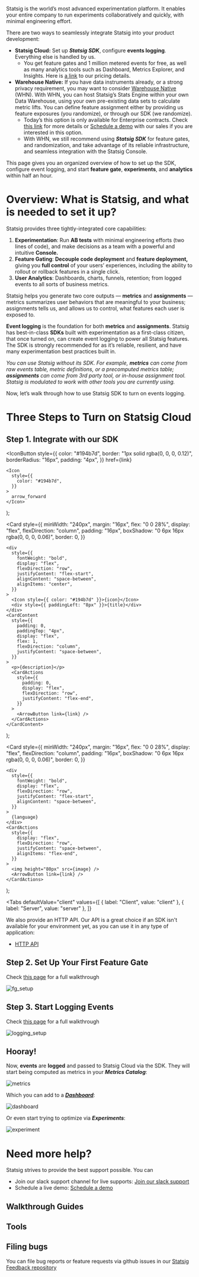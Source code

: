 


Statsig is the world’s most advanced experimentation platform. It enables your entire company to run experiments collaboratively and quickly, with minimal engineering effort.

There are two ways to seamlessly integrate Statsig into your product development:

- **Statsig Cloud:** Set up ***Statsig SDK***, configure **events logging**. Everything else is handled by us.
    - You get feature gates and 1 million metered events for free, as well as many analytics tools such as Dashboard, Metrics Explorer, and Insights. Here is [a link](https://www.statsig.com/pricing) to our pricing details.
- **Warehouse Native:** If you have data instruments already, or a strong privacy requirement, you may want to consider [Warehouse Native](https://docs.statsig.com/statsig-warehouse-native/introduction) (WHN). With WHN, you can host Statsig’s Stats Engine within your own Data Warehouse, using your own pre-existing data sets to calculate metric lifts. You can define feature assignment either by providing us feature exposures (you randomize), or through our SDK (we randomize).
    - Today’s this option is only available for Enterprise contracts. Check [this link](https://docs.statsig.com/statsig-warehouse-native/introduction) for more details or <LogOnClick event="demo_click"> <a href="https://www.statsig.com/contact/demo">Schedule a demo</a> </LogOnClick>  with our sales if you are interested in this option.
    - With WHN, we still recommend using ***Statsig SDK*** for feature gates, and randomization, and take advantage of its reliable infrastructure, and seamless integration with the Statsig Console.

This page gives you an organized overview of how to set up the SDK, configure event logging, and start **feature gate**, **experiments**, and **analytics** within half an hour.


# Overview: What is Statsig, and what is needed to set it up?

Statsig provides three tightly-integrated core capabilities:

1. **Experimentation**: Run **AB tests** with minimal engineering efforts (two lines of code), and make decisions as a team with a powerful and intuitive **Console.**
2. **Feature Gating**: **Decouple code deployment** and **feature deployment,** giving you **full control** of your users’ experiences, including the ability to rollout or rollback features in a single click.
3. **User Analytics**: Dashboards, charts, funnels, retention; from logged events to all sorts of business metrics.

Statsig helps you generate two core outputs — **metrics** and **assignments** — metrics summarizes user behaviors that are meaningful to your business; assignments tells us, and allows us to control, what features each user is exposed to.

**Event logging** is the foundation for both **metrics** and **assignments**. Statsig has best-in-class **SDKs** built with experimentation as a first-class citizen, that once turned on, can create event logging to power all Statsig features. The SDK is strongly recommended for as it’s reliable, resilient, and have many experimentation best practices built in.

*You can use Statsig without its SDK. For example, **metrics** can come from raw events table, metric definitions, or a precomputed metrics table; **assignments** can come from 3rd party tool, or in-house assignment tool. Statsig is modulated to work with other tools you are currently using.*

Now, let’s walk through how to use Statsig SDK to turn on events logging.

# Three Steps to Turn on Statsig Cloud

## Step 1. Integrate with our SDK
  <IconButton
    style={{
      color: "#194b7d",
      border: "1px solid rgba(0, 0, 0, 0.12)",
      borderRadius: "16px",
      padding: "4px",
    }}
    href={link}
  >
    <Icon
      style={{
        color: "#194b7d",
      }}
    >
      arrow_forward
    </Icon>
  </IconButton>
);

  <Card
    style={{
      minWidth: "240px",
      margin: "16px",
      flex: "0 0 28%",
      display: "flex",
      flexDirection: "column",
      padding: "16px",
      boxShadow: "0 6px 16px rgba(0, 0, 0, 0.06)",
      border: 0,
    }}
  >
    <div
      style={{
        fontWeight: "bold",
        display: "flex",
        flexDirection: "row",
        justifyContent: "flex-start",
        alignContent: "space-between",
        alignItems: "center",
      }}
    >
      <Icon style={{ color: "#194b7d" }}>{icon}</Icon>
      <div style={{ paddingLeft: "8px" }}>{title}</div>
    </div>
    <CardContent
      style={{
        padding: 0,
        paddingTop: "4px",
        display: "flex",
        flex: 1,
        flexDirection: "column",
        justifyContent: "space-between",
      }}
    >
      <p>{description}</p>
      <CardActions
        style={{
          padding: 0,
          display: "flex",
          flexDirection: "row",
          justifyContent: "flex-end",
        }}
      >
        <ArrowButton link={link} />
      </CardActions>
    </CardContent>
  </Card>
);

  <Card
    style={{
      minWidth: "240px",
      margin: "16px",
      flex: "0 0 28%",
      display: "flex",
      flexDirection: "column",
      padding: "16px",
      boxShadow: "0 6px 16px rgba(0, 0, 0, 0.06)",
      border: 0,
    }}
  >
    <div
      style={{
        fontWeight: "bold",
        display: "flex",
        flexDirection: "row",
        justifyContent: "flex-start",
        alignContent: "space-between",
      }}
    >
      {language}
    </div>
    <CardActions
      style={{
        display: "flex",
        flexDirection: "row",
        justifyContent: "space-between",
        alignItems: "flex-end",
      }}
    >
      <img height="80px" src={image} />
      <ArrowButton link={link} />
    </CardActions>
  </Card>
);

<Tabs
  defaultValue="client"
  values={[
    { label: "Client", value: "client" },
    { label: "Server", value: "server" },
  ]}
>
  <TabItem value="client">
    <div
      style={{
        display: "flex",
        flexWrap: "wrap",
      }}
    >
      <SDKCard
        language="Javascript"
        image="/img/sdk/sdk_js.png"
        link="/client/jsClientSDK"
      ></SDKCard>
      <SDKCard
        language="React"
        image="/img/sdk/sdk_react.png"
        link="/client/reactSDK"
      ></SDKCard>
      <SDKCard
        language="React Native"
        image="/img/sdk/sdk_rn.png"
        link="/client/reactNativeSDK"
      ></SDKCard>
      <SDKCard
        language="Expo"
        image="/img/sdk/sdk_expo.png"
        link="/client/reactNativeExpoSDK"
      ></SDKCard>
      <SDKCard
        language="iOS"
        image="/img/sdk/sdk_swift.png"
        link="/client/iosClientSDK"
      ></SDKCard>
      <SDKCard
        language="Android"
        image="/img/sdk/sdk_android.png"
        link="/client/androidClientSDK"
      ></SDKCard>
      <SDKCard
        language=".NET"
        image="/img/sdk/sdk_dotnet.png"
        link="/client/dotnetSDK"
      ></SDKCard>
    </div>
  </TabItem>
  <TabItem value="server">
    <div
      style={{
        display: "flex",
        flexWrap: "wrap",
      }}
    >
      <SDKCard
        language="Node js"
        image="/img/sdk/sdk_node.png"
        link="/server/nodejsServerSDK"
      ></SDKCard>
      <SDKCard
        language="Java/Kotlin"
        image="/img/sdk/sdk_java.png"
        link="/server/javaSdk"
      ></SDKCard>
      <SDKCard
        language="Ruby"
        image="/img/sdk/sdk_ruby.png"
        link="/server/rubySDK"
      ></SDKCard>
      <SDKCard
        language=".NET"
        image="/img/sdk/sdk_dotnet_server.png"
        link="/server/dotnetSDK"
      ></SDKCard>
      <SDKCard
        language="Go"
        image="/img/sdk/sdk_golang.png"
        link="/server/golangSDK"
      ></SDKCard>
      <SDKCard
        language="Python"
        image="https://github.com/statsig-io/docs/assets/139815787/a90b92ff-c053-43d5-8126-47e19835f003"
        link="/server/pythonSDK"
      ></SDKCard>
      <SDKCard
        language="C++"
        image="/img/sdk/sdk_cpp.png"
        link="/server/cppSDK"
      ></SDKCard>
    </div>
  </TabItem>
</Tabs>

We also provide an HTTP API. Our API is a great choice if an SDK isn't
available for your environment yet, as you can use it in any type of
application:

- [HTTP API](/http-api)
## Step 2. Set Up Your First Feature Gate

Check [this page](https://docs.statsig.com/guides/first-feature) for a full walkthrough

![fg_setup](https://github.com/statsig-io/docs/assets/139815787/4a320c20-c060-4dc2-a493-178f9e7855e9)

## Step 3. Start Logging Events

Check [this page](https://docs.statsig.com/guides/logging-events) for a full walkthrough

![logging_setup](https://github.com/statsig-io/docs/assets/139815787/219f2980-6bae-418d-896a-1305d5bb52c2)

## Hooray!

Now, **events** are **logged** and passed to Statsig Cloud via the SDK. They will start being computed as metrics in your ***Metrics Catalog***:

![metrics](https://github.com/statsig-io/docs/assets/139815787/f810a6e4-eca8-4ed4-be96-76f134f14397)

Which you can add to a [***Dashboard***](https://docs.statsig.com/metrics):

![dashboard](https://github.com/statsig-io/docs/assets/139815787/cd6b2f71-8ca0-4d77-8d7c-a2b081bbbc8e)

Or even start trying to optimize via ***Experiments***:

![experiment](https://github.com/statsig-io/docs/assets/139815787/cf61372a-9429-4594-936b-dfea825eacd9)

# Need more help?

Statsig strives to provide the best support possible. You can

- Join our slack support channel for live supports: <LogOnClick event="slack_click"> <a href="https://statsigcommunity.slack.com/archives/C01RAKM10TD">Join our slack support</a> </LogOnClick>
- Schedule a live demo: <LogOnClick event="demo_click"> <a href="https://www.statsig.com/contact/demo">Schedule a demo</a> </LogOnClick> 

## Walkthrough Guides

<div
  style={{
    display: "flex",
    flexWrap: "wrap",
  }}
>
  <OutlinedCard
    title="Your First Feature"
    icon="tune"
    description="Let's build a new feature with Feature Gates, targeting and rollout."
    link="/guides/first-feature"
  ></OutlinedCard>
  <OutlinedCard
    title="Your First A/B Test"
    icon="science"
    description="Running an A/B experiment should not be difficult. Let's set one up in minutes."
    link="/guides/abn-tests"
  ></OutlinedCard>
  <OutlinedCard
    title="Logging Events"
    icon="filter_list"
    description="Useful product metrics are computed from discrete events that you log.  Let's get started on logging events."
    link="/guides/logging-events"
  ></OutlinedCard>
  <OutlinedCard
    title="Your first Holdout"
    icon="flaky"
    description="Sometimes it helps to measure cumulative impact of a set of features.  Let's set up a Holdout to do that."
    link="/guides/first-holdout"
  ></OutlinedCard>
  <OutlinedCard
    title="Making Code Dynamic"
    icon="dynamic_form"
    description="You don't always have to ship new code for customizing your experience, or even shipping new features.  Let's learn about dynamic configs."
    link="/guides/first-dynamic-config"
  ></OutlinedCard>
  <OutlinedCard
    title="Statsig in Your Warehouse"
    icon="warehouse"
    description="You can calculate experiment results on existing data in your warehouse.  Let's explore Statsig Warehouse Native."
    link="/statsig-warehouse-native/introduction"
  ></OutlinedCard>
</div>

## Tools

<div
  style={{
    display: "flex",
    flexWrap: "wrap",
  }}
>
  <OutlinedCard
    title="Feature Gates"
    icon="tune"
    description="Control access to new functionality and automatically measure how it’s performing with an A/B test before you ship"
    link="/feature-gates"
  ></OutlinedCard>
  <OutlinedCard
    title="Dynamic Configs"
    icon="dns"
    description="Dynamically configure user experience with configuration parameters instead of hard-coded constants"
    link="/dynamic-config"
  ></OutlinedCard>
  <OutlinedCard
    title="Segments"
    icon="donut_small"
    description="Define a reusable set of rules to target a group of users"
    link="/segments"
  ></OutlinedCard>
  <OutlinedCard
    title="Experiments+"
    icon="science"
    description="Run sophisticated experiments with multiple variants (A/B/n tests) or mutual exclusion"
    link="/experiments-plus"
  ></OutlinedCard>
  <OutlinedCard
    title="Autotune"
    icon="model_training"
    description="Automatically optimize for a single metric by testing a number of variants"
    link="autotune"
  ></OutlinedCard>
  <OutlinedCard
    title="Metrics"
    icon="speed"
    description="View metrics automatically derived from all gate checks and events logged with Statsig"
    link="/metrics"
  ></OutlinedCard>
  <OutlinedCard
    title="Users"
    icon="people"
    description="View users exposed to all gate checks and events logged with Statsig"
    link="/users"
  ></OutlinedCard>
  <OutlinedCard
    title="Pulse"
    icon="assessment"
    description="View how your experiments impact your metrics"
    link="/pulse"
  ></OutlinedCard>
  <OutlinedCard
    title="Insights"
    icon="donut_small"
    description="View all experiments that have impacted a metric"
    link="/insights"
  ></OutlinedCard>
  <OutlinedCard
    title="Holdouts"
    icon="flaky"
    description="Measure the cumulative impact of all features shipped over a period of time"
    link="/holdouts"
  ></OutlinedCard>
</div>

## Filing bugs

You can file bug reports or feature requests via github issues in our <LogOnClick event="feedback_click"> <a href="https://github.com/statsig-io/statsig-feedback/issues">Statsig Feedback repository</a> </LogOnClick>
